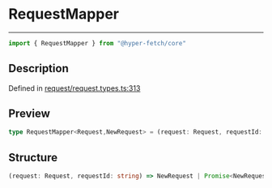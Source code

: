 

# RequestMapper

<div class="api-docs__separator" data-reactroot="">

---

</div><div class="api-docs__import" data-reactroot="">

```ts
import { RequestMapper } from "@hyper-fetch/core"
```

</div><div class="api-docs__section">

## Description

</div><div class="api-docs__description"><span class="api-docs__do-not-parse">



</span></div><p class="api-docs__definition">

Defined in [request/request.types.ts:313](https://github.com/BetterTyped/hyper-fetch/blob/c3e2c45/packages/core/src/request/request.types.ts#L313)

</p><div class="api-docs__section">

## Preview

</div><div class="api-docs__preview type single">

```ts
type RequestMapper<Request,NewRequest> = (request: Request, requestId: string) => NewRequest | Promise<NewRequest>;
```

</div><div class="api-docs__section">

## Structure

</div><div class="api-docs__returns">

```ts
(request: Request, requestId: string) => NewRequest | Promise<NewRequest>
```

</div>
